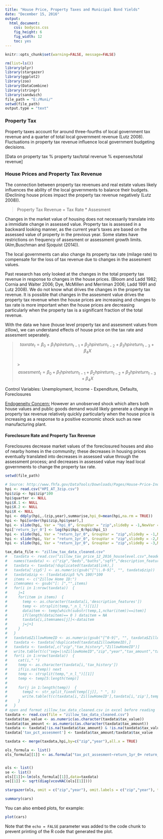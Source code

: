 ```yaml
---
title: "House Price, Property Taxes and Municipal Bond Yields"
date: "December 15, 2016"
output: 
  html_document: 
    css: bodycss.css
    fig_height: 6
    fig_width: 12
    toc: yes
---
```


```r
knitr::opts_chunk$set(warning=FALSE, message=FALSE)

rm(list=ls())
library(plyr)
library(stargazer)
library(ggplot2)
library(zoo)
library(DataCombine)
library(stringr)
library(sandwich)
file_path = "E:/Muni/"
setwd(file_path)
output.type = "text"
```


### Property Tax
Property taxes account for around three-fourths of local government tax revenue and a quarter of total local government revenue (Lutz 2008). Fluctuations in property tax revenue influence local government budgeting decisions.

[Data on property tax
 % property tax/total revenue
 % expenses/total revenue]

### House Prices and Property Tax Revenue

The connection between property tax revenues and real estate values likely influences the ability of the local governments to balance their budgets. (Declining house prices impact the property tax revenue negatively (Lutz 2008)). 

>Property Tax Revenue = Tax Rate * Assesment

Changes in the market value of housing does not necessarily translate into a immidiate change in assessed value. Property tax is assessed in a backward looking manner, as the current year’s taxes are based on the assessed value of property in the previous year. Some states have restrictions on frequency of assesment or assessment growth limits. (Alm,Buschman and Sjoquist (2014)). 

The local governments can also change its property tax rate (milage rate) to compensate for the loss of tax revenue due to changes in the assesment values.

Past research has only looked at the changes in the total property tax revenue in response to changes in the house prices. (Bloom and Ladd 1982; Cornia and Walter 2006; Dye, McMillen and Merriman 2006; Ladd 1991 and Lutz 2008). We do not know what drives the changes in the property tax revenue. It is possible that changes in the assesment value drives the property tax revenue when the house prices are increasing and changes to tax rate is more important when the house prices are decreasing particularly when the property tax is a significant fraction of the total revenue.

With the data we have (house level property tax and assesment values from zillow), we can understand effects of house price on the tax rate and assesment seperately.

>$$ taxrate_t = \beta_0 + \beta_1 hpireturn_{t-1} + \beta_2 hpireturn_{t-2} + \beta_3 hpireturn_{t-3} + \beta_4 X $$<br/>>$$ assesment_t = \beta_0 + \beta_1 hpireturn_{t-1} + \beta_2 hpireturn_{t-2} + \beta_3 hpireturn_{t-3} + \beta_4 X $$

Control Variables: Unemployment, Income - Expenditure, Defaults, Foreclosures

<u>Endogeneity Concern:</u> However an unobserved shock which alters both house values and public goods demand would likely generate a change in property tax revenue relatively quickly particularly when the house price is increasing as a response to a positive economic shock such as new manufacturing plant.

#### Foreclosure Rate and Property Tax Revenue
Foreclosures decrease market values of the foreclosured houses and also of nearby homes in the community; these decreases in housing prices eventually translated into decreases in assessed value through the assessment process; and decreases in assessed value may lead local governments to change the property tax rate.
```r
setwd(file_path)

# Source: http://www.fhfa.gov/DataTools/Downloads/Pages/House-Price-Index-Datasets.aspx#mpo -> Three-Digit ZIP Codes (Developmental Index; Not Seasonally Adjusted)   
hpi <- read.csv("HPI_AT_3zip.csv")
hpi$zip <- hpi$zip*100
hpi$quarter <- NULL
hpi$X.1 <- NULL
hpi$X.2 <- NULL
hpi$X <- NULL
hpi <- ddply(hpi,.(zip,year),summarise,hpi_0=mean(hpi,na.rm = TRUE))
hpi <- hpi[order(hpi$zip,hpi$year),]
hpi <- slide(hpi, Var = "hpi_0", GroupVar = "zip",slideBy = -1,NewVar = "hpi_1")
hpi['return_1yr_0'] <- log(hpi$hpi_0/hpi$hpi_1)
hpi <- slide(hpi, Var = "return_1yr_0", GroupVar = "zip",slideBy = -1,NewVar = "return_1yr_1")
hpi <- slide(hpi, Var = "return_1yr_0", GroupVar = "zip",slideBy = -2,NewVar = "return_1yr_2")
hpi <- slide(hpi, Var = "return_1yr_0", GroupVar = "zip",slideBy = -3,NewVar = "return_1yr_3")

tax_data_file <- "zillow_tax_data_cleaned.csv"
#   taxdata <- read.csv("zillow_tax_price_12_2016_houselevel.csv",header = FALSE,stringsAsFactors = FALSE)
#   names(taxdata) <- c("zip","beds","baths","sqft","description_features","link","tax_history","price_history")
#   taxdata <- taxdata[!duplicated(taxdata$link),]
#   taxdata['zip5'] <- as.numeric(gsub("[^\\.0-9]", "", taxdata$zip))
#   taxdata$zip <- (taxdata$zip5 %/% 100)*100
#   items <- c("Zillow Home ID:")
#   itemnames <- gsub("[: ]","",items)
#   for(i in 1:nrow(taxdata))  {
#     j=1
#     for(item in items)  {
#       temp <- as.character(taxdata[i,'description_features'])
#       temp <- strsplit(temp,"_n_l_")[[1]]
#       dataitem <- temp[which(substr(temp,1,nchar(item))==item)]
#       if(length(dataitem)== 0 ) dataitem = NA
#       taxdata[i,itemnames[j]]<-dataitem
#       j=j+1
#     }
#   }
#   taxdata$ZillowHomeID <- as.numeric(gsub("[^0-9]", "", taxdata$ZillowHomeID))
#   taxdata <- taxdata[!duplicated(taxdata$ZillowHomeID),]
#   taxdata <- taxdata[,c("zip","tax_history","ZillowHomeID")]
#   write.table(t(c("sep=|\nZillowHomeID","zip","year","tax_amount","tax_value")),file=tax_data_file,append = FALSE,sep = "|",quote = FALSE,col.names = FALSE,row.names = FALSE)
#   for(i in 1:nrow(taxdata))  {
#     cat(i," ")
#     temp <- as.character(taxdata[i,'tax_history'])
#     if(is.na(temp)) next
#     temp <- strsplit(temp,"_n_l_")[[1]]
#     temp <- temp[5:length(temp)]
#     
#     for(j in 1:length(temp))  {
#       temp2 <- str_split_fixed(temp[[j]], " ", 5)
#       write.table(t(c(taxdata[i,'ZillowHomeID'],taxdata[i,'zip'],temp2[1,1],temp2[1,2],temp2[1,4])),file=tax_data_file,append = TRUE,sep = "|",quote = FALSE,col.names = FALSE,row.names = FALSE)
#     }
#   }
# open and format zillow_tax_data_cleaned.csv in excel before reading
taxdata <- read.csv(file = "zillow_tax_data_cleaned.csv")
taxdata$tax_value <- as.numeric(as.character(taxdata$tax_value))
taxdata$tax_amount <- as.numeric(as.character(taxdata$tax_amount))
taxdata <- taxdata[!is.na(taxdata$tax_amount) & !is.na(taxdata$tax_value) & taxdata$tax_value>0 & taxdata$tax_amount>0,]
taxdata['tax_pct_assesment'] <- taxdata$tax_amount/taxdata$tax_value

taxdata <- merge(taxdata,hpi,by=c("zip","year"),all.x = TRUE)
```


```r

ols_formula <- list()
ols_formula[[1]] <- as.formula("tax_pct_assesment~return_1yr_0+ return_1yr_1+return_1yr_2+return_1yr_3+factor(zip)+factor(year)")


ols <- list()
se <- list()
ols[[1]]<-lm(ols_formula[[1]],data=taxdata)
se[[1]] <- sqrt(diag(vcovHAC(ols[[1]])))

stargazer(ols, omit = c("zip","year"), omit.labels = c("zip","year"), type=output.type,no.space=TRUE,omit.stat = c("f","ser"),notes = "~Robust SE")

```



```r
summary(cars)
```

You can also embed plots, for example:

```r
plot(cars)
```

Note that the `echo = FALSE` parameter was added to the code chunk to prevent printing of the R code that generated the plot.
